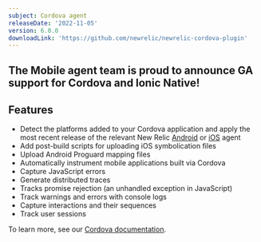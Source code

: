 ```yaml
---
subject: Cordova agent
releaseDate: '2022-11-05'
version: 6.0.0
downloadLink: 'https://github.com/newrelic/newrelic-cordova-plugin'
---
```


## The Mobile agent team is proud to announce GA support for Cordova and Ionic Native!

## Features

* Detect the platforms added to your Cordova application and apply the most recent release of the relevant New Relic [Android](/docs/releases/android) or [iOS](/docs/releases/ios) agent
* Add post-build scripts for uploading iOS symbolication files
* Upload Android Proguard mapping files
* Automatically instrument mobile applications built via Cordova
* Capture JavaScript errors
* Generate distributed traces
* Tracks promise rejection (an unhandled exception in JavaScript)
* Track warnings and errors with console logs
* Capture interactions and their sequences
* Track user sessions

To learn more, see our [Cordova documentation](/docs/mobile-monitoring/new-relic-mobile-cordova-phonegap/get-started/introduction-new-relic-cordova).
